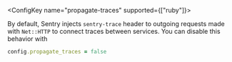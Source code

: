 <ConfigKey name="propagate-traces" supported={["ruby"]}>

By default, Sentry injects `sentry-trace` header to outgoing requests made with `Net::HTTP` to connect traces between services. You can disable this behavior with

```ruby
config.propagate_traces = false
```

</ConfigKey>
